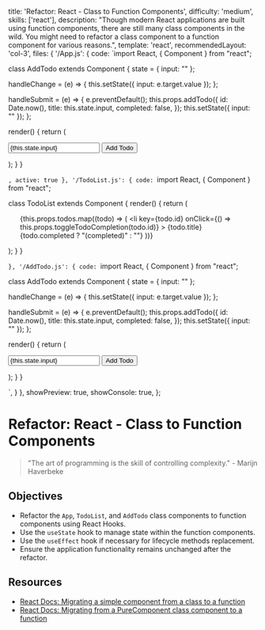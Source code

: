   title: 'Refactor: React - Class to Function Components',
  difficulty: 'medium',
  skills: ['react'],
  description:
    "Though modern React applications are built using function components, there are still many class components in the wild. You might need to refactor a class component to a function component for various reasons.",
  template: 'react',
  recommendedLayout: 'col-3',
  files: {
    '/App.js': {
      code: `import React, { Component } from "react";

class AddTodo extends Component {
  state = { input: "" };

  handleChange = (e) => {
    this.setState({ input: e.target.value });
  };

  handleSubmit = (e) => {
    e.preventDefault();
    this.props.addTodo({
      id: Date.now(),
      title: this.state.input,
      completed: false,
    });
    this.setState({ input: "" });
  };

  render() {
    return (
      <form onSubmit={this.handleSubmit}>
        <input
          type="text"
          onChange={this.handleChange}
          value={this.state.input}
        />
        <button type="submit">Add Todo</button>
      </form>
    );
  }
}

`,
      active: true
    },
    '/TodoList.js': {
      code: `import React, { Component } from "react";

class TodoList extends Component {
  render() {
    return (
      <ul>
        {this.props.todos.map((todo) => (
          <li
            key={todo.id}
            onClick={() => this.props.toggleTodoCompletion(todo.id)}
          >
            {todo.title} {todo.completed ? "(completed)" : ""}
          </li>
        ))}
      </ul>
    );
  }
}

`},
    '/AddTodo.js': {
      code: `import React, { Component } from "react";

class AddTodo extends Component {
  state = { input: "" };

  handleChange = (e) => {
    this.setState({ input: e.target.value });
  };

  handleSubmit = (e) => {
    e.preventDefault();
    this.props.addTodo({
      id: Date.now(),
      title: this.state.input,
      completed: false,
    });
    this.setState({ input: "" });
  };

  render() {
    return (
      <form onSubmit={this.handleSubmit}>
        <input
          type="text"
          onChange={this.handleChange}
          value={this.state.input}
        />
        <button type="submit">Add Todo</button>
      </form>
    );
  }
}

`,
    }
  },
  showPreview: true,
  showConsole: true,
};

# Refactor: React - Class to Function Components

> "The art of programming is the skill of controlling complexity." - Marijn Haverbeke

## Objectives
- Refactor the `App`, `TodoList`, and `AddTodo` class components to function components using React Hooks.
- Use the `useState` hook to manage state within the function components.
- Use the `useEffect` hook if necessary for lifecycle methods replacement.
- Ensure the application functionality remains unchanged after the refactor.

## Resources

- <a target="_blank" href="https://react.dev/reference/react/Component#migrating-a-simple-component-from-a-class-to-a-function">React Docs: Migrating a simple component from a class to a function</a>
- <a target="_blank" href="https://react.dev/reference/react/PureComponent#migrating-from-a-purecomponent-class-component-to-a-function">React Docs: Migrating from a PureComponent class component to a function</a>